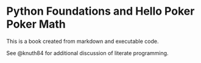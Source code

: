 # Python Foundations and Hello Poker Poker Math

This is a book created from markdown and executable code.

See @knuth84 for additional discussion of literate programming.
